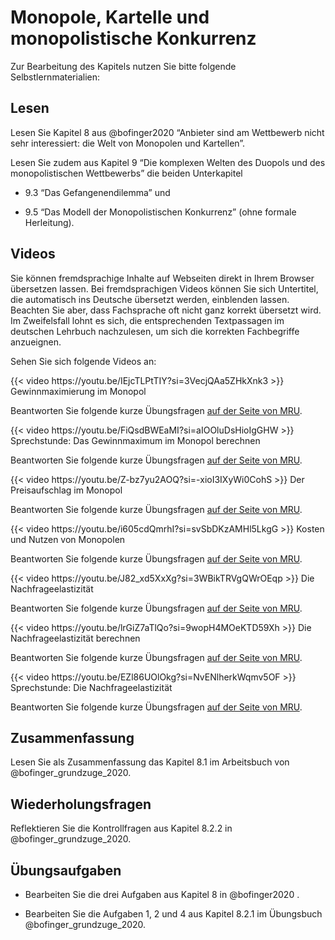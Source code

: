 # Monopole, Kartelle und monopolistische Konkurrenz

Zur Bearbeitung des Kapitels nutzen Sie bitte folgende Selbstlernmaterialien:

## Lesen

Lesen Sie Kapitel 8 aus @bofinger2020 "Anbieter sind am Wettbewerb nicht sehr interessiert: die Welt von Monopolen und Kartellen".

Lesen Sie zudem aus Kapitel 9 "Die komplexen Welten des Duopols und des monopolistischen Wettbewerbs" die beiden Unterkapitel

-   9.3 "Das Gefangenendilemma" und

-   9.5 "Das Modell der Monopolistischen Konkurrenz" (ohne formale Herleitung).

## Videos

::: {.callout-important title="Praktischer Hinweis"}
Sie können fremdsprachige Inhalte auf Webseiten direkt in Ihrem Browser übersetzen lassen. Bei fremdsprachigen Videos können Sie sich Untertitel, die automatisch ins Deutsche übersetzt werden, einblenden lassen. Beachten Sie aber, dass Fachsprache oft nicht ganz korrekt übersetzt wird. Im Zweifelsfall lohnt es sich, die entsprechenden Textpassagen im deutschen Lehrbuch nachzulesen, um sich die korrekten Fachbegriffe anzueignen.
:::

Sehen Sie sich folgende Videos an:

::: {#vid-mono1}
{{< video https://youtu.be/IEjcTLPtTIY?si=3VecjQAa5ZHkXnk3 >}} Gewinnmaximierung im Monopol
:::

Beantworten Sie folgende kurze Übungsfragen [auf der Seite von MRU](https://mru.org/practice-questions/maximizing-profit-under-monopoly-practice-questions){target="_blank"}.

::: {.callout-tip collapse="true" title="Video: Sprechstunde: Das Gewinnmaximum im Monopol berechnen"}
<div>

::: {#vid-mon2}
{{< video https://youtu.be/FiQsdBWEaMI?si=aIOOluDsHioIgGHW >}} Sprechstunde: Das Gewinnmaximum im Monopol berechnen
:::

</div>

Beantworten Sie folgende kurze Übungsfragen [auf der Seite von MRU](https://mru.org/practice-questions/office-hours-calculating-monopoly-profit-practice-questions){target="_blank"}.
:::

::: {.callout-tip collapse="true" title="Video: Der Preisaufschlag im Monopol"}
<div>

::: {#vid-mon3}
{{< video https://youtu.be/Z-bz7yu2AOQ?si=-xioI3IXyWi0CohS >}} Der Preisaufschlag im Monopol
:::

</div>

Beantworten Sie folgende kurze Übungsfragen [auf der Seite von MRU](https://mru.org/practice-questions/monopoly-markup-practice-questions){target="_blank"}.
:::

::: {.callout-tip collapse="true" title="Video: Kosten und Nutzen von Monopolen"}
<div>

::: {#vid-mon4}
{{< video https://youtu.be/i605cdQmrhI?si=svSbDKzAMHl5LkgG >}} Kosten und Nutzen von Monopolen
:::

</div>

Beantworten Sie folgende kurze Übungsfragen [auf der Seite von MRU](https://mru.org/practice-questions/costs-and-benefits-monopoly-practice-questions){target="_blank"}.
:::

::: {.callout-note collapse="true" title="Bonusmaterial zur Nachfrageelastizität"}
<div>

::: {#vid-mon5}
{{< video https://youtu.be/J82_xd5XxXg?si=3WBikTRVgQWrOEqp >}} Die Nachfrageelastizität
:::

</div>

Beantworten Sie folgende kurze Übungsfragen [auf der Seite von MRU](https://mru.org/practice-questions/elasticity-demand-practice-questions){target="_blank"}.

<div>

::: {#vid-mon6}
{{< video https://youtu.be/lrGiZ7aTlQo?si=9wopH4MOeKTD59Xh >}} Die Nachfrageelastizität berechnen
:::

</div>

Beantworten Sie folgende kurze Übungsfragen [auf der Seite von MRU](https://mru.org/practice-questions/calculating-elasticity-demand-practice-questions){target="_blank"}.

<div>

::: {#vid-mon7}
{{< video https://youtu.be/EZl86UOlOkg?si=NvENlherkWqmv5OF >}} Sprechstunde: Die Nachfrageelastizität
:::

</div>

Beantworten Sie folgende kurze Übungsfragen [auf der Seite von MRU](https://mru.org/practice-questions/office-hours-elasticity-practice-questions){target="_blank"}.
:::

## Zusammenfassung

Lesen Sie als Zusammenfassung das Kapitel 8.1 im Arbeitsbuch von @bofinger_grundzuge_2020.

## Wiederholungsfragen

Reflektieren Sie die Kontrollfragen aus Kapitel 8.2.2 in @bofinger_grundzuge_2020.

## Übungsaufgaben

-   Bearbeiten Sie die drei Aufgaben aus Kapitel 8 in @bofinger2020 .

-   Bearbeiten Sie die Aufgaben 1, 2 und 4 aus Kapitel 8.2.1 im Übungsbuch @bofinger_grundzuge_2020.
